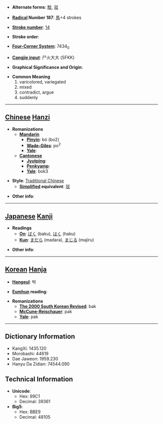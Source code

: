* '''Alternate forms''': [[駮]], [[驳]]

* '''[[Wiktionary:Chinese radical index| Radical]] Number 187''': [[Wiktionary:Chinese radical index 馬|馬]]+4 strokes

* '''[[Wiktionary:Chinese total strokes index|Stroke number]]''': [[Wiktionary:Chinese total strokes index 14|14]]

* '''Stroke order''': 

* '''[[Wiktionary:Chinese four corner index|Four-Corner System]]''': 7434<sub>0</sub>

* '''[[Wiktionary:Chinese Cangjie index|Cangjie input]]''': 尸火大大 (SFKK)

* '''Graphical Significance and Origin''': 

* '''Common Meaning'''
*#varicolored, variegated
*# mixed
*# contradict, argue
*# suddenly


----

== [[Chinese]] [[Hanzi]] ==

* '''Romanizations'''
** '''[[Mandarin]]'''
*** '''[[Pinyin]]''': bó (bo2)
*** '''[[Wade-Giles]]''': po<sup>2</sup>
*** '''[[Yale]]''': 
** '''[[Cantonese]]'''
*** '''[[Jyutping]]''':
*** '''[[Penkyamp]]''': 
*** '''[[Yale]]''': bok3

* '''Style''': [[Traditional Chinese]] 
** '''[[Simplified Chinese|Simplified]] equivalent''': [[驳]]

* '''Other info''': 

----

== [[Japanese]] [[Kanji]] ==

* '''Readings'''
** '''[[On]]''': [[ばく]] (baku), [[はく]] (haku)
** '''[[Kun]]''': [[まだら]] (madara), [[まじる]] (majiru)

* '''Other info''':  

----

== [[Korean]] [[Hanja]] ==

* '''[[Hangeul]]''': 박

* '''[[Eumhun]] reading''': 

* '''Romanizations'''
** '''[[The 2000 South Korean Revised Romanization|The 2000 South Korean Revised]]''': bak
** '''[[McCune-Reischauer]]''': pak
** '''[[Yale]]''': pak

----

== Dictionary Information ==

* KangXi: 1435.120
* Morobashi: 44619
* Dae Jaweon: 1959.230
* Hanyu Da Zidian: 74544.090

== Technical Information ==

* '''Unicode''':
** Hex: 99C1
** Decimal: 39361
* '''Big5''':
** Hex: BBE9
** Decimal: 48105